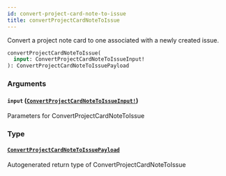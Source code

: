 ```yaml
---
id: convert-project-card-note-to-issue
title: convertProjectCardNoteToIssue
---
```


Convert a project note card to one associated with a newly created issue.

```graphql
convertProjectCardNoteToIssue(
  input: ConvertProjectCardNoteToIssueInput!
): ConvertProjectCardNoteToIssuePayload

```

### Arguments

#### `input` ([`ConvertProjectCardNoteToIssueInput!`](/docs/api/inputs/convert-project-card-note-to-issue-input))

Parameters for ConvertProjectCardNoteToIssue

### Type

#### [`ConvertProjectCardNoteToIssuePayload`](/docs/api/objects/convert-project-card-note-to-issue-payload)

Autogenerated return type of ConvertProjectCardNoteToIssue
